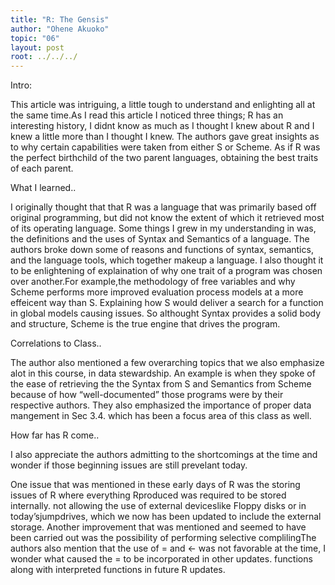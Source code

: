 ```yaml
---
title: "R: The Gensis"
author: "Ohene Akuoko"
topic: "06"
layout: post
root: ../../../
---
```


Intro:

This article was intriguing, a little tough to understand and enlighting all at the same time.As I read this article I noticed three things; R has an interesting history, I didnt know as much as I thought I knew about R and I knew a little more than I thought I knew.
The authors gave great insights as to why certain capabilities were taken from either S or Scheme. As if R was the perfect birthchild of the two parent languages, obtaining the best traits of each parent. 

What I learned..

I originally thought that that R was a language that was primarily based off original programming, but did not know the extent of which it retrieved most of its operating language. Some things I grew in my understanding in was, the definitions and the uses of Syntax and Semantics of a language. The authors broke down some of reasons and functions of syntax, semantics, and the language tools, which together makeup a language. I also thought it to be enlightening of explaination of why one trait of a program was chosen over another.For example,the methodology of free variables and why Scheme performs more improved evaluation process models at a more effeicent way than S. Explaining how S would deliver a search for a function in global models causing issues. So althought Syntax provides a solid body and structure, Scheme is the true engine that drives the program.

Correlations to Class..

The author also mentioned a few overarching topics that we also emphasize alot in this course, in data stewardship. An example is when they spoke of the ease of retrieving the the Syntax from S and Semantics from Scheme because of how "well-documented" those programs were by their respective authors. They also emphasized the importance of proper data mangement in Sec 3.4. which has been a focus area of this class as well.

How far has R come..

I also appreciate the authors admitting to the shortcomings at the time and wonder if those beginning issues are still prevelant today.

One issue that was mentioned in these early days of R was the storing issues of R where everything Rproduced was required to be stored internally. not allowing the use of external deviceslike Floppy disks or in today'sjumpdrives, which we now has been updated to include the external storage. Another improvement that was mentioned and seemed to have been carried out was the possibility of performing selective complilingThe authors also mention that the use of = and <- was not favorable at the time, I wonder what  caused the =  to be incorporated in other updates. functions along with interpreted functions in future R updates. 